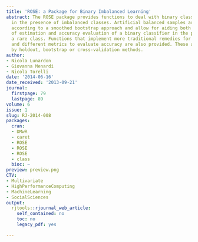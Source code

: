 ```yaml
---
title: 'ROSE: a Package for Binary Imbalanced Learning'
abstract: The ROSE package provides functions to deal with binary classification problems
  in the presence of imbalanced classes. Artificial balanced samples are generated
  according to a smoothed bootstrap approach and allow for aiding both the phases
  of estimation and accuracy evaluation of a binary classifier in the presence of
  a rare class. Functions that implement more traditional remedies for the class imbalance
  and different metrics to evaluate accuracy are also provided. These are estimated
  by holdout, bootstrap or cross-validation methods.
author:
- Nicola Lunardon
- Giovanna Menardi
- Nicola Torelli
date: '2014-06-16'
date_received: '2013-09-21'
journal:
  firstpage: 79
  lastpage: 89
volume: 6
issue: 1
slug: RJ-2014-008
packages:
  cran:
  - DMwR
  - caret
  - ROSE
  - ROSE
  - ROSE
  - class
  bioc: ~
preview: preview.png
CTV:
- Multivariate
- HighPerformanceComputing
- MachineLearning
- SocialSciences
output:
  rjtools::rjournal_web_article:
    self_contained: no
    toc: no
    legacy_pdf: yes

---
```

